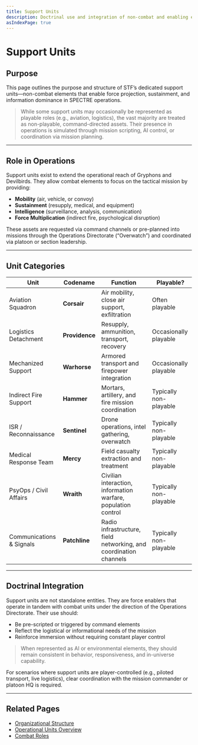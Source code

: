 ```yaml
---
title: Support Units
description: Doctrinal use and integration of non-combat and enabling elements within the SPECTRE Task Force.
asIndexPage: true
---
```


# Support Units

## Purpose

This page outlines the purpose and structure of STF’s dedicated support units—non-combat elements that enable force projection, sustainment, and information dominance in SPECTRE operations.

> While some support units may occasionally be represented as playable roles (e.g., aviation, logistics), the vast majority are treated as non-playable, command-directed assets. Their presence in operations is simulated through mission scripting, AI control, or coordination via mission planning.

---

## Role in Operations

Support units exist to extend the operational reach of Gryphons and Devilbirds. They allow combat elements to focus on the tactical mission by providing:

- **Mobility** (air, vehicle, or convoy)
- **Sustainment** (resupply, medical, and equipment)
- **Intelligence** (surveillance, analysis, communication)
- **Force Multiplication** (indirect fire, psychological disruption)

These assets are requested via command channels or pre-planned into missions through the Operations Directorate (“Overwatch”) and coordinated via platoon or section leadership.

---

## Unit Categories

| Unit                     | Codename       | Function                                                          | Playable?              |
| ------------------------ | -------------- | ----------------------------------------------------------------- | ---------------------- |
| Aviation Squadron        | **Corsair**    | Air mobility, close air support, exfiltration                     | Often playable         |
| Logistics Detachment     | **Providence** | Resupply, ammunition, transport, recovery                         | Occasionally playable  |
| Mechanized Support       | **Warhorse**   | Armored transport and firepower integration                       | Occasionally playable  |
| Indirect Fire Support    | **Hammer**     | Mortars, artillery, and fire mission coordination                 | Typically non-playable |
| ISR / Reconnaissance     | **Sentinel**   | Drone operations, intel gathering, overwatch                      | Typically non-playable |
| Medical Response Team    | **Mercy**      | Field casualty extraction and treatment                           | Typically non-playable |
| PsyOps / Civil Affairs   | **Wraith**     | Civilian interaction, information warfare, population control     | Typically non-playable |
| Communications & Signals | **Patchline**  | Radio infrastructure, field networking, and coordination channels | Typically non-playable |

---

## Doctrinal Integration

Support units are not standalone entities. They are force enablers that operate in tandem with combat units under the direction of the Operations Directorate. Their use should:

- Be pre-scripted or triggered by command elements
- Reflect the logistical or informational needs of the mission
- Reinforce immersion without requiring constant player control

> When represented as AI or environmental elements, they should remain consistent in behavior, responsiveness, and in-universe capability.

For scenarios where support units are player-controlled (e.g., piloted transport, live logistics), clear coordination with the mission commander or platoon HQ is required.

---

## Related Pages

- [Organizational Structure](/sop/operational-structure/organizational-structure)
- [Operational Units Overview](/sop/operational-structure/operational-units/index)
- [Combat Roles](/sop/operational-structure/combat-roles)
